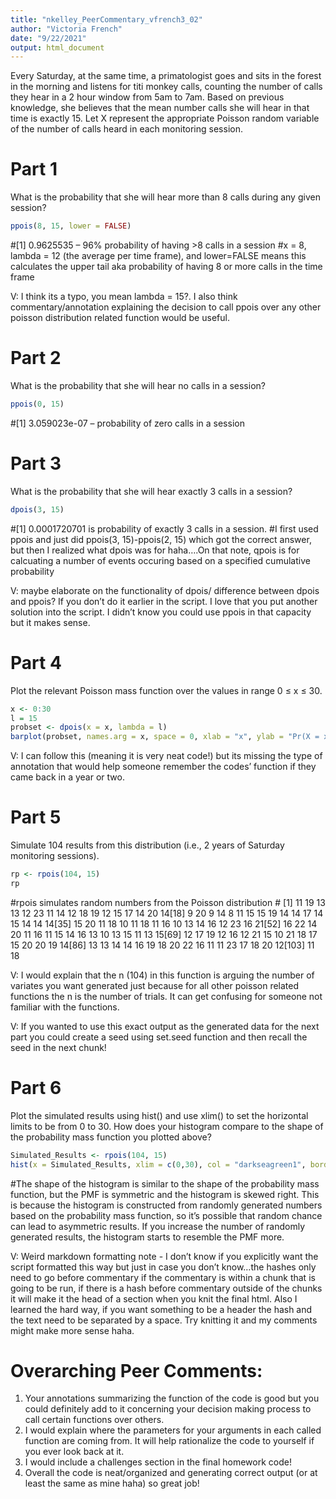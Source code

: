 ```yaml
---
title: "nkelley_PeerCommentary_vfrench3_02"
author: "Victoria French"
date: "9/22/2021"
output: html_document
---
```


Every Saturday, at the same time, a primatologist goes and sits in the forest in the morning and listens for titi monkey calls, counting the number of calls they hear in a 2 hour window from 5am to 7am. Based on previous knowledge, she believes that the mean number calls she will hear in that time is exactly 15. Let X represent the appropriate Poisson random variable of the number of calls heard in each monitoring session.

# **Part 1**
What is the probability that she will hear more than 8 calls during any given session?
```r
ppois(8, 15, lower = FALSE)
```
#[1] 0.9625535 -- 96% probability of having >8 calls in a session
#x = 8, lambda = 12 (the average per time frame), and lower=FALSE means this calculates the upper tail aka probability of having 8 or more calls in the time frame

V: I think its a typo, you mean lambda = 15?. I also think commentary/annotation explaining the decision to call ppois over any other poisson distribution related function would be useful. 

# **Part 2**
What is the probability that she will hear no calls in a session?
```r
ppois(0, 15)
```
#[1] 3.059023e-07 -- probability of zero calls in a session

# **Part 3**
What is the probability that she will hear exactly 3 calls in a session?
```r
dpois(3, 15)
```
#[1] 0.0001720701 is probability of exactly 3 calls in a session.
#I first used ppois and just did ppois(3, 15)-ppois(2, 15) which got the correct answer, but then I realized what dpois was for haha....On that note, qpois is for calcuating a number of events occuring based on a specified cumulative probability

V: maybe elaborate on the functionality of dpois/ difference between dpois and ppois? If you don't do it earlier in the script. I love that you put another solution into the script. I didn't know you could use ppois in that capacity but it makes sense. 

# **Part 4**
Plot the relevant Poisson mass function over the values in range 0 ≤ x ≤ 30.
```r
x <- 0:30
l = 15
probset <- dpois(x = x, lambda = l)
barplot(probset, names.arg = x, space = 0, xlab = "x", ylab = "Pr(X = x)", main = "Probability Mass Function")
```

V: I can follow this (meaning it is very neat code!) but its missing the type of annotation that would help someone remember the codes' function if they came back in a year or two. 

# **Part 5**
Simulate 104 results from this distribution (i.e., 2 years of Saturday monitoring sessions).
```r
rp <- rpois(104, 15)
rp
```
#rpois simulates random numbers from the Poisson distribution
#  [1] 11 19 13 13 12 23 11 14 12 18 19 12 15 17 14 20 14[18]  9 20  9 14  8 11 15 15 19 14 14 17 14 15 14 14 14[35] 15 20 11 18 10 11 18 11 16 10 13 14 16 12 23 16 21[52] 16 22 14 20 11 16 11 15 14 16 13 10 13 15 11 13 15[69] 12 17 19 12 16 12 21 15 10 21 18 17 15 20 20 19 14[86] 13 13 14 14 16 19 18 20 22 16 11 11 23 17 18 20 12[103] 11 18

V: I would explain that the n (104) in this function is arguing the number of variates you want generated just because for all other poisson related functions the n is the number of trials. It can get confusing for someone not familiar with the functions. 

V: If you wanted to use this exact output as the generated data for the next part you could create a seed using set.seed function and then recall the seed in the next chunk!

# **Part 6**
Plot the simulated results using hist() and use xlim() to set the horizontal limits to be from 0 to 30. How does your histogram compare to the shape of the probability mass function you plotted above?
```r
Simulated_Results <- rpois(104, 15)
hist(x = Simulated_Results, xlim = c(0,30), col = "darkseagreen1", border = "darkseagreen", ylab = "Frequency", xlab = "Number of Titi Calls")
```
#The shape of the histogram is similar to the shape of the probability mass function, but the PMF is symmetric and the histogram is skewed right. This is because the histogram is constructed from randomly generated numbers based on the probability mass function, so it's possible that random chance can lead to asymmetric results. If you increase the number of randomly generated results, the histogram starts to resemble the PMF more. 

V: Weird markdown formatting note
- I don't know if you explicitly want the script formatted this way but just in case you don't know...the hashes only need to go before commentary if the commentary is within a chunk that is going to be run, if there is a hash before commentary outside of the chunks it will make it the head of a section when you knit the final html. Also I learned the hard way, if you want something to be a header the hash and the text need to be separated by a space. Try knitting it and my comments might make more sense haha. 

# Overarching Peer Comments: 

1. Your annotations summarizing the function of the code is good but you could definitely add to it concerning your decision making process to call certain functions over others. 
2. I would explain where the parameters for your arguments in each called function are coming from. It will help rationalize the code to yourself if you ever look back at it. 
3. I would include a challenges section in the final homework code! 
4. Overall the code is neat/organized and generating correct output (or at least the same as mine haha) so great job! 